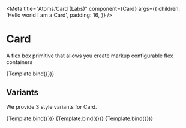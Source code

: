 
<Meta
  title="Atoms/Card (Labs)"
  component={Card}
  args={{
    children: 'Hello world I am a Card',
    padding: 16,
  }}
/>

# Card

<StoryStatus status="volatile" />


A flex box primitive that allows you create markup configurable flex containers

<Canvas>
  <Story name="Card">{Template.bind({})}</Story>
</Canvas>

<PropsTable story="Card" />

## Variants

We provide 3 style variants for Card.

<Canvas>
  <Story name="White" args={{ variant: 'white' }}>
    {Template.bind({})}
  </Story>
  <Story name="Yellow" args={{ variant: 'yellow' }}>
    {Template.bind({})}
  </Story>
  <Story name="Navy" args={{ variant: 'navy' }}>
    {Template.bind({})}
  </Story>
</Canvas>
